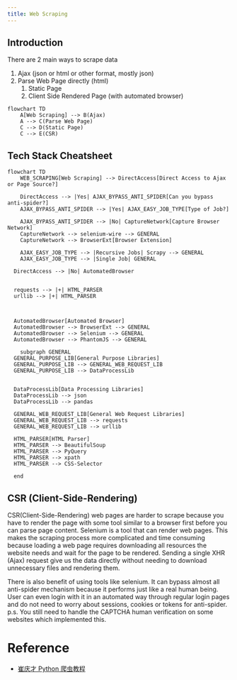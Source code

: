 ```yaml
---
title: Web Scraping
---
```


## Introduction

There are 2 main ways to scrape data

1. Ajax (json or html or other format, mostly json)
2. Parse Web Page directly (html)
   1. Static Page
   2. Client Side Rendered Page (with automated browser)

```mermaid
flowchart TD
    A[Web Scraping] --> B(Ajax)
    A --> C(Parse Web Page)
    C --> D(Static Page)
    C --> E(CSR)
```

## Tech Stack Cheatsheet

```mermaid
flowchart TD
	WEB_SCRAPING[Web Scraping] --> DirectAccess[Direct Access to Ajax or Page Source?]

	DirectAccess --> |Yes| AJAX_BYPASS_ANTI_SPIDER[Can you bypass anti-spider?]
	AJAX_BYPASS_ANTI_SPIDER --> |Yes| AJAX_EASY_JOB_TYPE[Type of Job?]

	AJAX_BYPASS_ANTI_SPIDER --> |No| CaptureNetwork[Capture Browser Network]
	CaptureNetwork --> selenium-wire --> GENERAL
	CaptureNetwork --> BrowserExt[Browser Extension]

	AJAX_EASY_JOB_TYPE --> |Recursive Jobs| Scrapy --> GENERAL
	AJAX_EASY_JOB_TYPE --> |Single Job| GENERAL

  DirectAccess --> |No| AutomatedBrowser


  requests --> |+| HTML_PARSER
  urllib --> |+| HTML_PARSER



  AutomatedBrowser[Automated Browser]
  AutomatedBrowser --> BrowserExt --> GENERAL
  AutomatedBrowser --> Selenium --> GENERAL
  AutomatedBrowser --> PhantomJS --> GENERAL

	subgraph GENERAL
  GENERAL_PURPOSE_LIB[General Purpose Libraries]
  GENERAL_PURPOSE_LIB --> GENERAL_WEB_REQUEST_LIB
  GENERAL_PURPOSE_LIB --> DataProcessLib


  DataProcessLib[Data Processing Libraries]
  DataProcessLib --> json
  DataProcessLib --> pandas

  GENERAL_WEB_REQUEST_LIB[General Web Request Libraries]
  GENERAL_WEB_REQUEST_LIB --> requests
  GENERAL_WEB_REQUEST_LIB --> urllib

  HTML_PARSER[HTML Parser]
  HTML_PARSER --> BeautifulSoup
  HTML_PARSER --> PyQuery
  HTML_PARSER --> xpath
  HTML_PARSER --> CSS-Selector

  end

```

## CSR (Client-Side-Rendering)

CSR(Client-Side-Rendering) web pages are harder to scrape because you have to render the page with some tool similar to a browser first before you can parse page content. Selenium is a tool that can render web pages. This makes the scraping process more complicated and time consuming because loading a web page requires downloading all resources the website needs and wait for the page to be rendered. Sending a single XHR (Ajax) request give us the data directly without needing to download unnecessary files and rendering them.

There is also benefit of using tools like selenium. It can bypass almost all anti-spider mechanism because it performs just like a real human being. User can even login with it in an automated way through regular login pages and do not need to worry about sessions, cookies or tokens for anti-spider. p.s. You still need to handle the CAPTCHA human verification on some websites which implemented this.

# Reference

- [崔庆才 Python 爬虫教程](https://cuiqingcai.com/)
